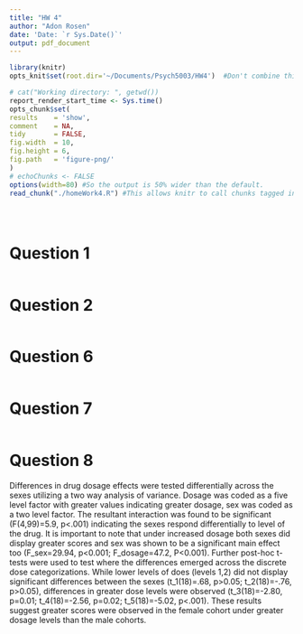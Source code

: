 ```yaml
---
title: "HW 4"
author: "Adon Rosen"
date: 'Date: `r Sys.Date()`'
output: pdf_document
---
```

  
```r
library(knitr)
opts_knit$set(root.dir='~/Documents/Psych5003/HW4')  #Don't combine this call with any other chunk -especially one that uses file paths.
```


<!-- Set the report-wide options, and point to the external code file. -->
  ```r
# cat("Working directory: ", getwd())
report_render_start_time <- Sys.time()
opts_chunk$set(
  results    = 'show',
  comment    = NA,
  tidy       = FALSE,
  fig.width  = 10,
  fig.height = 6,
  fig.path   = 'figure-png/'
)
# echoChunks <- FALSE
options(width=80) #So the output is 50% wider than the default.
read_chunk("./homeWork4.R") #This allows knitr to call chunks tagged in the underlying *.R file.
```

```r
```
```r
```
```r
```

# Question 1
```r
```

# Question 2
```r
```

# Question 6
```r
```

# Question 7
```r
```

# Question 8
Differences in drug dosage effects were tested differentially across the sexes utilizing a two way analysis of variance. Dosage was coded as a five level factor with greater values indicating greater dosage, sex was coded as a two level factor. The resultant interaction was found to be significant (F(4,99)=5.9, p<.001) indicating the sexes respond differentially to level of the drug. It is important to note that under increased dosage both sexes did display greater scores and sex was shown to be a significant main effect too (F_sex=29.94, p<0.001; F_dosage=47.2, P<0.001). Further post-hoc t-tests were used to test where the differences emerged across the discrete dose categorizations. While lower levels of does (levels 1,2) did not display significant differences between the sexes (t_1(18)=.68, p>0.05; t_2(18)=-.76, p>0.05), differences in greater dose levels were observed (t_3(18)=-2.80, p=0.01; t_4(18)=-2.56, p=0.02; t_5(18)=-5.02, p<.001). These results suggest greater scores were observed in the female cohort under greater dosage levels than the male cohorts.